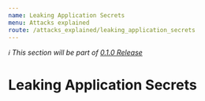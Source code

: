 ```yaml
---
name: Leaking Application Secrets
menu: Attacks explained
route: /attacks_explained/leaking_application_secrets
---
```


_ℹ️ This section will be part of [0.1.0 Release](https://github.com/guidesmiths/cybersecurity-handbook/issues/41)_

# Leaking Application Secrets
